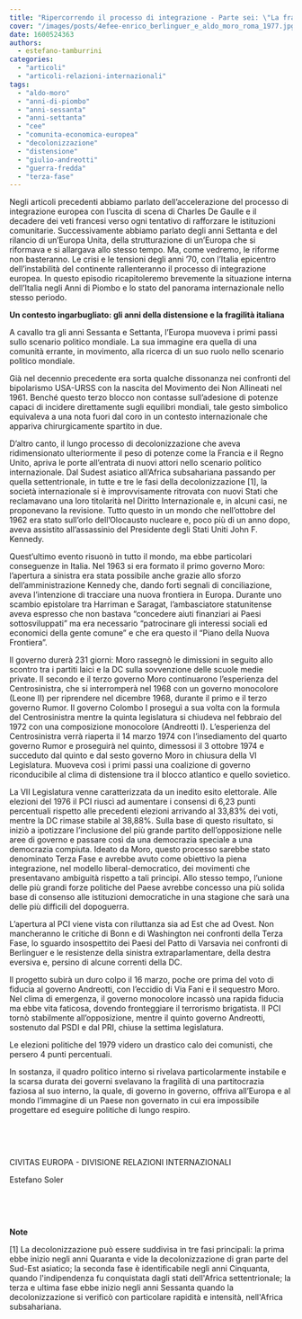 ```yaml
---
title: "Ripercorrendo il processo di integrazione - Parte sei: \"La fragilità italiana durante gli anni Settanta\""
cover: "/images/posts/4efee-enrico_berlinguer_e_aldo_moro_roma_1977.jpg"
date: 1600524363
authors:
  - estefano-tamburrini
categories: 
  - "articoli"
  - "articoli-relazioni-internazionali"
tags: 
  - "aldo-moro"
  - "anni-di-piombo"
  - "anni-sessanta"
  - "anni-settanta"
  - "cee"
  - "comunita-economica-europea"
  - "decolonizzazione"
  - "distensione"
  - "giulio-andreotti"
  - "guerra-fredda"
  - "terza-fase"
---
```


Negli articoli precedenti abbiamo parlato dell’accelerazione del processo di integrazione europea con l’uscita di scena di Charles De Gaulle e il decadere dei veti francesi verso ogni tentativo di rafforzare le istituzioni comunitarie. Successivamente abbiamo parlato degli anni Settanta e del rilancio di un’Europa Unita, della strutturazione di un’Europa che si riformava e si allargava allo stesso tempo. Ma, come vedremo, le riforme non basteranno. Le crisi e le tensioni degli anni ’70, con l’Italia epicentro dell’instabilità del continente rallenteranno il processo di integrazione europea. In questo episodio ricapitoleremo brevemente la situazione interna dell’Italia negli Anni di Piombo e lo stato del panorama internazionale nello stesso periodo.

**Un contesto ingarbugliato: gli anni della distensione e la fragilità italiana**

A cavallo tra gli anni Sessanta e Settanta, l’Europa muoveva i primi passi sullo scenario politico mondiale. La sua immagine era quella di una comunità errante, in movimento, alla ricerca di un suo ruolo nello scenario politico mondiale.

Già nel decennio precedente era sorta qualche dissonanza nei confronti del bipolarismo USA-URSS con la nascita del Movimento dei Non Allineati nel 1961. Benché questo terzo blocco non contasse sull’adesione di potenze capaci di incidere direttamente sugli equilibri mondiali, tale gesto simbolico equivaleva a una nota fuori dal coro in un contesto internazionale che appariva chirurgicamente spartito in due.

D’altro canto, il lungo processo di decolonizzazione che aveva ridimensionato ulteriormente il peso di potenze come la Francia e il Regno Unito, apriva le porte all’entrata di nuovi attori nello scenario politico internazionale. Dal Sudest asiatico all’Africa subsahariana passando per quella settentrionale, in tutte e tre le fasi della decolonizzazione \[1\], la società internazionale si è improvvisamente ritrovata con nuovi Stati che reclamavano una loro titolarità nel Diritto Internazionale e, in alcuni casi, ne proponevano la revisione. Tutto questo in un mondo che nell’ottobre del 1962 era stato sull’orlo dell’Olocausto nucleare e, poco più di un anno dopo, aveva assistito all’assassinio del Presidente degli Stati Uniti John F. Kennedy.

Quest’ultimo evento risuonò in tutto il mondo, ma ebbe particolari conseguenze in Italia. Nel 1963 si era formato il primo governo Moro: l’apertura a sinistra era stata possibile anche grazie allo sforzo dell’amministrazione Kennedy che, dando forti segnali di conciliazione, aveva l’intenzione di tracciare una nuova frontiera in Europa. Durante uno scambio epistolare tra Harriman e Saragat, l’ambasciatore statunitense aveva espresso che non bastava “concedere aiuti finanziari ai Paesi sottosviluppati” ma era necessario “patrocinare gli interessi sociali ed economici della gente comune” e che era questo il “Piano della Nuova Frontiera”.

Il governo durerà 231 giorni: Moro rassegnò le dimissioni in seguito allo scontro tra i partiti laici e la DC sulla sovvenzione delle scuole medie private. Il secondo e il terzo governo Moro continuarono l’esperienza del Centrosinistra, che si interromperà nel 1968 con un governo monocolore (Leone II) per riprendere nel dicembre 1968, durante il primo e il terzo governo Rumor. Il governo Colombo I proseguì a sua volta con la formula del Centrosinistra mentre la quinta legislatura si chiudeva nel febbraio del 1972 con una composizione monocolore (Andreotti I). L’esperienza del Centrosinistra verrà riaperta il 14 marzo 1974 con l’insediamento del quarto governo Rumor e proseguirà nel quinto, dimessosi il 3 ottobre 1974 e succeduto dal quinto e dal sesto governo Moro in chiusura della VI Legislatura. Muoveva così i primi passi una coalizione di governo riconducibile al clima di distensione tra il blocco atlantico e quello sovietico.

La VII Legislatura venne caratterizzata da un inedito esito elettorale. Alle elezioni del 1976 il PCI riuscì ad aumentare i consensi di 6,23 punti percentuali rispetto alle precedenti elezioni arrivando al 33,83% dei voti, mentre la DC rimase stabile al 38,88%. Sulla base di questo risultato, si iniziò a ipotizzare l’inclusione del più grande partito dell’opposizione nelle aree di governo e passare così da una democrazia speciale a una democrazia compiuta. Ideato da Moro, questo processo sarebbe stato denominato Terza Fase e avrebbe avuto come obiettivo la piena integrazione, nel modello liberal-democratico, dei movimenti che presentavano ambiguità rispetto a tali principi. Allo stesso tempo, l’unione delle più grandi forze politiche del Paese avrebbe concesso una più solida base di consenso alle istituzioni democratiche in una stagione che sarà una delle più difficili del dopoguerra.

L’apertura al PCI viene vista con riluttanza sia ad Est che ad Ovest. Non mancheranno le critiche di Bonn e di Washington nei confronti della Terza Fase, lo sguardo insospettito dei Paesi del Patto di Varsavia nei confronti di Berlinguer e le resistenze della sinistra extraparlamentare, della destra eversiva e, persino di alcune correnti della DC.

Il progetto subirà un duro colpo il 16 marzo, poche ore prima del voto di fiducia al governo Andreotti, con l’eccidio di Via Fani e il sequestro Moro. Nel clima di emergenza, il governo monocolore incassò una rapida fiducia ma ebbe vita faticosa, dovendo fronteggiare il terrorismo brigatista. Il PCI tornò stabilmente all’opposizione, mentre il quinto governo Andreotti, sostenuto dal PSDI e dal PRI, chiuse la settima legislatura.

Le elezioni politiche del 1979 videro un drastico calo dei comunisti, che persero 4 punti percentuali.

In sostanza, il quadro politico interno si rivelava particolarmente instabile e la scarsa durata dei governi svelavano la fragilità di una partitocrazia faziosa al suo interno, la quale, di governo in governo, offriva all’Europa e al mondo l’immagine di un Paese non governato in cui era impossibile progettare ed eseguire politiche di lungo respiro.

 

 

CIVITAS EUROPA - DIVISIONE RELAZIONI INTERNAZIONALI

Estefano Soler

 

 

**Note**

\[1\] La decolonizzazione può essere suddivisa in tre fasi principali: la prima ebbe inizio negli anni Quaranta e vide la decolonizzazione di gran parte del Sud-Est asiatico; la seconda fase è identificabile negli anni Cinquanta, quando l'indipendenza fu conquistata dagli stati dell'Africa settentrionale; la terza e ultima fase ebbe inizio negli anni Sessanta quando la decolonizzazione si verificò con particolare rapidità e intensità, nell'Africa subsahariana.
